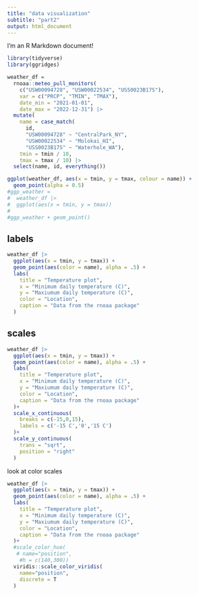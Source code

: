 ```yaml
---
title: "data visualization"
subtitle: "part2"
output: html_document
---
```


I'm an R Markdown document! 

```r
library(tidyverse)
library(ggridges)
```

```r
weather_df = 
  rnoaa::meteo_pull_monitors(
    c("USW00094728", "USW00022534", "USS0023B17S"),
    var = c("PRCP", "TMIN", "TMAX"), 
    date_min = "2021-01-01",
    date_max = "2022-12-31") |>
  mutate(
    name = case_match(
      id, 
      "USW00094728" ~ "CentralPark_NY", 
      "USW00022534" ~ "Molokai_HI",
      "USS0023B17S" ~ "Waterhole_WA"),
    tmin = tmin / 10,
    tmax = tmax / 10) |>
  select(name, id, everything())

```

```r
ggplot(weather_df, aes(x = tmin, y = tmax, colour = name)) + 
  geom_point(alpha = 0.5)
#ggp_weather = 
#  weather_df |>
#  ggplot(aes(x = tmin, y = tmax)) 
#
#ggp_weather + geom_point()
```

## labels

```r
weather_df |> 
  ggplot(aes(x = tmin, y = tmax)) + 
  geom_point(aes(color = name), alpha = .5) + 
  labs(
    title = "Temperature plot",
    x = "Minimum daily temperature (C)",
    y = "Maxiumum daily temperature (C)",
    color = "Location",
    caption = "Data from the rnoaa package"
  )
```

## scales

```r
weather_df |> 
  ggplot(aes(x = tmin, y = tmax)) + 
  geom_point(aes(color = name), alpha = .5) + 
  labs(
    title = "Temperature plot",
    x = "Minimum daily temperature (C)",
    y = "Maxiumum daily temperature (C)",
    color = "Location",
    caption = "Data from the rnoaa package"
  )+
  scale_x_continuous(
    breaks = c(-15,0,15),
    labels = c('-15 C','0','15 C')
  )+
  scale_y_continuous(
    trans = "sqrt",
    position = "right"
  )
```

look at color scales

```r
weather_df |> 
  ggplot(aes(x = tmin, y = tmax)) + 
  geom_point(aes(color = name), alpha = .5) + 
  labs(
    title = "Temperature plot",
    x = "Minimum daily temperature (C)",
    y = "Maxiumum daily temperature (C)",
    color = "Location",
    caption = "Data from the rnoaa package"
  )+
  #scale_color_hue(
   # name="position",
    #h = c(140,300))
  viridis::scale_color_viridis(
    name="position",
    discrete = T
  )
```






